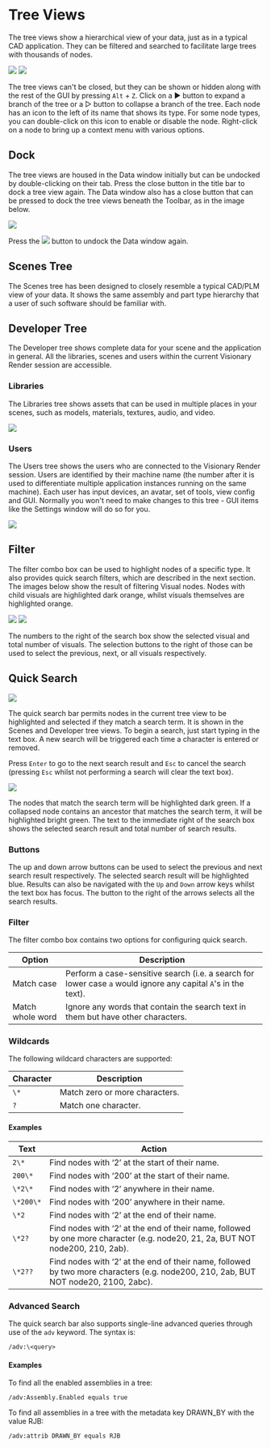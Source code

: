 # Tree Views

The tree views show a hierarchical view of your data, just as in a typical CAD application. They can be filtered and searched to facilitate large trees with thousands of nodes.

![](/img/user-manual/chapter5/1.jpg) ![](/img/user-manual/chapter5/2.jpg)

The tree views can't be closed, but they can be shown or hidden along with the rest of the GUI by pressing `Alt` + `Z`. Click on a &#9654; button to expand a branch of the tree or a &#9655; button to collapse a branch of the tree. Each node has an icon to the left of its name that shows its type. For some node types, you can double-click on this icon to enable or disable the node. Right-click on a node to bring up a context menu with various options.

## Dock

The tree views are housed in the Data window initially but can be undocked by double-clicking on their tab. Press the close button in the title bar to dock a tree view again. The Data window also has a close button that can be pressed to dock the tree views beneath the Toolbar, as in the image below.

![](/img/user-manual/chapter5/3.jpg)

Press the ![](/img/user-manual/chapter5/4.jpg) button to undock the Data window again.

## Scenes Tree

The Scenes tree has been designed to closely resemble a typical CAD/PLM view of your data. It shows the same assembly and part type hierarchy that a user of such software should be familiar with.

## Developer Tree

The Developer tree shows complete data for your scene and the application in general. All the libraries, scenes and users within the current Visionary Render session are accessible.

### Libraries

The Libraries tree shows assets that can be used in multiple places in your scenes, such as models, materials, textures, audio, and video.

![](/img/user-manual/chapter5/5.jpg)

### Users

The Users tree shows the users who are connected to the Visionary Render session. Users are identified by their machine name (the number after it is used to differentiate multiple application instances running on the same machine). Each user has input devices, an avatar, set of tools, view config and GUI. Normally you won't need to make changes to this tree - GUI items like the Settings window will do so for you.

![](/img/user-manual/chapter5/6.jpg)

## Filter

The filter combo box can be used to highlight nodes of a specific type. It also provides quick search filters, which are described in the next section. The images below show the result of filtering Visual nodes. Nodes with child visuals are highlighted dark orange, whilst visuals themselves are highlighted orange.

![](/img/user-manual/chapter5/7.jpg) ![](/img/user-manual/chapter5/8.jpg)

The numbers to the right of the search box show the selected visual and total number of visuals. The selection buttons to the right of those can be used to select the previous, next, or all visuals respectively.

## Quick Search

![](/img/user-manual/chapter5/9.jpg)

The quick search bar permits nodes in the current tree view to be highlighted and selected if they match a search term. It is shown in the Scenes and Developer tree views. To begin a search, just start typing in the text box. A new search will be triggered each time a character is entered or removed.

Press `Enter` to go to the next search result and `Esc` to cancel the search (pressing `Esc` whilst not performing a search will clear the text box).

![](/img/user-manual/chapter5/10.jpg)

The nodes that match the search term will be highlighted dark green. If a collapsed node contains an ancestor that matches the search term, it will be highlighted bright green. The text to the immediate right of the search box shows the selected search result and total number of search results.

### Buttons

The up and down arrow buttons can be used to select the previous and next search result respectively. The selected search result will be highlighted blue. Results can also be navigated with the `Up` and `Down` arrow keys whilst the text box has focus. The button to the right of the arrows selects all the search results.

### Filter

The filter combo box contains two options for configuring quick search.

| Option           | Description                                                                                                  |
|------------------|--------------------------------------------------------------------------------------------------------------|
| Match case       | Perform a case-sensitive search (i.e. a search for lower case `a` would ignore any capital `A`'s in the text). |
| Match whole word | Ignore any words that contain the search text in them but have other characters.                             |

### Wildcards

The following wildcard characters are supported:

| Character | Description                    |
|-----------|--------------------------------|
| `\*`      | Match zero or more characters. |
| `?`       | Match one character.           |

#### Examples

| Text      | Action                                                                                                                              |
|-----------|-------------------------------------------------------------------------------------------------------------------------------------|
| `2\*`     | Find nodes with ‘2’ at the start of their name.                                                                                     |
| `200\*`   | Find nodes with ‘200’ at the start of their name.                                                                                   |
| `\*2\*`   | Find nodes with ‘2’ anywhere in their name.                                                                                         |
| `\*200\*` | Find nodes with ‘200’ anywhere in their name.                                                                                       |
| `\*2`     | Find nodes with ‘2’ at the end of their name.                                                                                       |
| `\*2?`    | Find nodes with ‘2’ at the end of their name, followed by one more character (e.g. node20, 21, 2a, BUT NOT node200, 210, 2ab).      |
| `\*2??`   | Find nodes with ‘2’ at the end of their name, followed by two more characters (e.g. node200, 210, 2ab, BUT NOT node20, 2100, 2abc). |

### Advanced Search

The quick search bar also supports single-line advanced queries through use of the `adv` keyword. The syntax is:

```
/adv:\<query>
```

#### Examples

To find all the enabled assemblies in a tree:

```
/adv:Assembly.Enabled equals true
```

To find all assemblies in a tree with the metadata key DRAWN_BY with the value RJB:

```
/adv:attrib DRAWN_BY equals RJB
```
